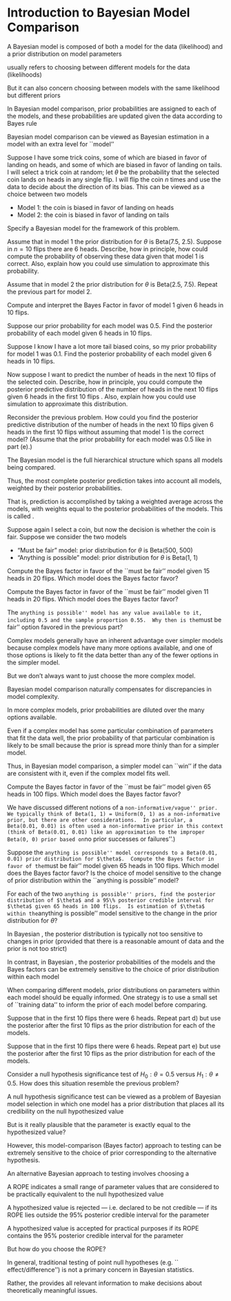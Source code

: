 # Introduction to Bayesian Model Comparison {#model-comparison}


A Bayesian model is composed of both a model for the data (likelihood) and a prior distribution on model parameters

\emph{Model selection} usually refers to choosing between different models for the data (likelihoods)

But it can also concern choosing between models with the same likelihood but different priors

In Bayesian model comparison, prior probabilities are assigned to each of the models, and these probabilities are updated given the data according to Bayes rule

Bayesian model comparison can be viewed as Bayesian estimation in a \emph{hierarchical} model with an extra level for ``model''


Suppose I have some trick coins, some of which are biased in favor of landing on heads, and some of which are biased in favor of landing on tails. I will select a trick coin at random; let $\theta$ be the probability that the selected coin lands on heads in any  single flip.  I will flip the coin $n$ times and use the data to decide about the direction of its bias.  This can be viewed as a choice between two models

- Model 1: the coin is biased in favor of landing on heads
- Model 2: the coin is biased in favor of landing on tails


Specify a Bayesian model for the framework of this problem.

Assume that in model 1 the prior distribution for $\theta$ is Beta(7.5, 2.5).  Suppose in $n=10$ flips there are 6 heads.  Describe, how in principle, how could compute the probability
of observing these data given that model 1 is correct.  Also, explain how you could use simulation to approximate this probability.  

Assume that in model 2 the prior distribution for $\theta$ is Beta(2.5, 7.5).  Repeat the previous part for model 2.


Compute and interpret the Bayes Factor in favor of model 1 given 6 heads in 10 flips.

Suppose our prior probability for each model was 0.5.  Find the posterior probability of each model given 6 heads in 10 flips.

Suppose I know I have a lot more tail biased coins, so my prior probability for model 1 was 0.1.  Find the posterior probability of each model given 6 heads in 10 flips.


Now suppose I want to predict the number of heads in the next 10 flips of the selected coin.  Describe, how in principle, you could compute the posterior predictive distribution of the number of heads in the next 10 flips given 6 heads in the first 10 flips \emph{given that model 1 is the correct model}.  Also, explain how you could use simulation to approximate this distribution.

Reconsider the previous problem.  How could you find the posterior predictive distribution of the number of heads in the next 10 flips given 6 heads in the first 10 flips without assuming that model 1 is the correct model?  (Assume that the prior probability for each model was 0.5 like in part (e).)


The Bayesian model is the full hierarchical structure which spans all models being compared.

Thus, the most complete posterior prediction takes into account all models, weighted by their posterior probabilities.

That is, prediction is accomplished by taking a weighted average across the models, with weights equal to the posterior probabilities of the models.  This is called \textbf{model averaging}.

Suppose again I select a coin, but now the decision is whether the coin is fair.  Suppose we consider the two models

- "Must be fair" model: prior distribution for $\theta$ is Beta(500, 500)
- "Anything is possible" model: prior distribution for $\theta$ is Beta(1, 1)


Compute the Bayes factor in favor of the ``must be fair'' model given 15 heads in 20 flips.  Which model does the Bayes factor favor?


Compute the Bayes factor in favor of the ``must be fair'' model given 11 heads in 20 flips.  Which model does the Bayes factor favor?

The ``anything is possible'' model has any value available to it, including 0.5 and the sample proportion 0.55.  Why then is the ``must be fair'' option favored in the previous part?


Complex models generally have an inherent advantage over simpler models because complex models have many more options available, and one of those options is likely to fit the data better than any of the fewer options in the simpler model.

But we don't always want to just choose the more complex model.

Bayesian model comparison naturally compensates for discrepancies in model complexity.

In more complex models, prior probabilities are diluted over the many options available.

Even if a complex model has some particular combination of parameters that fit the data well, the prior probability of that particular combination is likely to be small because the prior is spread more thinly than for a simpler model.

Thus, in Bayesian model comparison, a simpler model can ``win'' if the data are consistent with it, even if the complex model fits well.

Compute the Bayes factor in favor of the ``must be fair'' model given 65 heads in 100 flips.  Which model does the Bayes factor favor?


We have discussed different notions of a ``non-informative/vague'' prior.  We typically think of Beta(1, 1) = Uniform(0, 1) as a non-informative prior, but there are other considerations.  In particular, a Beta(0.01, 0.01) is often used a non-informative prior in this context (think of Beta(0.01, 0.01) like an approximation to the improper Beta(0, 0) prior based on ``no prior successes or failures''.)

Suppose the ``anything is possible'' model corresponds to a Beta(0.01, 0.01) prior distribution for $\theta$.  Compute the Bayes factor in favor of the ``must be fair'' model given 65 heads in 100 flips.  Which model does the Bayes factor favor?  Is the choice of model sensitive to the change of prior distribution within the ``anything is possible'' model?

For each of the two ``anything is possible'' priors, find the posterior distribution of $\theta$ and a 95\% posterior credible interval for $\theta$ given 65 heads in 100 flips.  Is estimation of $\theta$ within the ``anything is possible'' model sensitive to the change in the prior distribution for $\theta$?  


In Bayesian \emph{\textbf{estimation} of continuous parameters within a model}, the posterior distribution is typically not too sensitive to changes in prior (provided that there is a reasonable amount of data and the prior is not too strict)

In contrast, in Bayesian \textbf{\emph{model comparison}}, the posterior probabilities of the models and the Bayes factors can be extremely sensitive to the choice of prior distribution within each model

When comparing different models, prior distributions on parameters within each model should be equally informed.  One strategy is to use a small set of ``training data'' to inform the prior of each model before comparing.

Suppose that in the first 10 flips there were 6 heads.  Repeat part d) but use the posterior after the first 10 flips as the prior distribution for each of the models.

Suppose that in the first 10 flips there were 6 heads.  Repeat part e) but use the posterior after the first 10 flips as the prior distribution for each of the models.

Consider a null hypothesis significance test  of $H_0:\theta=0.5$ versus $H_1:\theta\neq 0.5$.  How does this situation resemble the previous problem?


A null hypothesis significance test can be viewed as a problem of Bayesian model selection in which one model has a prior distribution that places all its credibility on the null hypothesized value

But is it really plausible that the parameter is exactly equal to the hypothesized value?

However, this model-comparison (Bayes factor) approach to testing can be extremely sensitive to the choice of prior corresponding to the alternative hypothesis.

An alternative Bayesian approach to testing involves choosing a \textbf{region of practical equivalence (ROPE)}

A ROPE indicates a small range of parameter values that are considered to be practically equivalent to the null hypothesized value

A hypothesized value is rejected --- i.e.\ declared to be not credible --- if its ROPE lies outside the 95\% posterior credible interval for the parameter

A hypothesized value is accepted for practical purposes if its ROPE contains the 95\% posterior credible interval for the parameter

But how do you choose the ROPE?

In general, traditional testing of point null hypotheses (e.g.\ ``\emph{no} effect/difference'') is not a primary concern in Bayesian statistics.

Rather, the \emph{posterior distribution} provides all relevant information to make decisions about theoretically meaningful issues.
